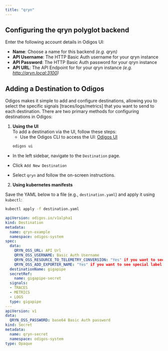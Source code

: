 ```yaml
---
title: "qryn"
---
```


## Configuring the **qryn** polyglot backend

Enter the following account details in Odigos UI:

- **Name**: Choose a name for this backend _(e.g. qryn)_
- **API Username**: The HTTP Basic Auth username for your qryn instance
- **API Password**: The HTTP Basic Auth password for your qryn instance
- **API URL**: The API Endpoint for for your qryn instance _(e.g. http://qryn.local:3100)_


## Adding a Destination to Odigos

Odigos makes it simple to add and configure destinations, allowing you to select the specific signals [traces/logs/metrics] that you want to send to each destination. There are two primary methods for configuring destinations in Odigos:

1. **Using the UI**  
   To add a destination via the UI, follow these steps:
   - Use the Odigos CLI to access the UI: [Odigos UI](https://docs.odigos.io/cli/odigos_ui)
   ```bash
   odigos ui
    ```
- In the left sidebar, navigate to the `Destination` page.

- Click `Add New Destination`

- Select `qryn` and follow the on-screen instructions.



2. **Using kubernetes manifests**

Save the YAML below to a file (e.g., `destination.yaml`) and apply it using `kubectl`:

```bash
kubectl apply -f destination.yaml
```


```yaml
apiVersion: odigos.io/v1alpha1
kind: Destination
metadata:
  name: qryn-example
  namespace: odigos-system
spec:
  data:
    QRYN_OSS_URL: API Url
    QRYN_OSS_USERNAME: Basic Auth Username
    QRYN_OSS_RESOURCE_TO_TELEMETRY_CONVERSION: "Yes" if you want to see container attrs in the prometheus metrics
    QRYN_OSS_ADD_EXPORTER_NAME: "Yes" if you want to see special label {"qryn_exporter": "odigos-qryn-traces/metrics/logs"}
  destinationName: gigapipe
  secretRef:
    name: gigapipe-secret
  signals:
  - TRACES
  - METRICS
  - LOGS
  type: gigapipe
---
apiVersion: v1
data:
  QRYN_OSS_PASSWORD: base64 Basic Auth password
kind: Secret
metadata:
  name: qryn-secret
  namespace: odigos-system
type: Opaque
```

